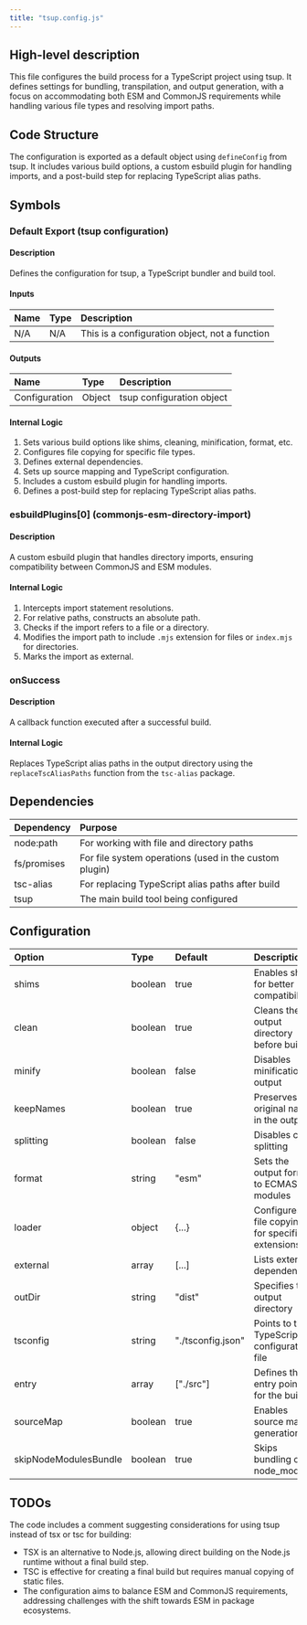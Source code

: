 ```yaml
---
title: "tsup.config.js"
---
```


## High-level description
This file configures the build process for a TypeScript project using tsup. It defines settings for bundling, transpilation, and output generation, with a focus on accommodating both ESM and CommonJS requirements while handling various file types and resolving import paths.

## Code Structure
The configuration is exported as a default object using `defineConfig` from tsup. It includes various build options, a custom esbuild plugin for handling imports, and a post-build step for replacing TypeScript alias paths.

## Symbols

### Default Export (tsup configuration)
#### Description
Defines the configuration for tsup, a TypeScript bundler and build tool.

#### Inputs
| Name | Type | Description |
|:-----|:-----|:------------|
| N/A | N/A | This is a configuration object, not a function |

#### Outputs
| Name | Type | Description |
|:-----|:-----|:------------|
| Configuration | Object | tsup configuration object |

#### Internal Logic
1. Sets various build options like shims, cleaning, minification, format, etc.
2. Configures file copying for specific file types.
3. Defines external dependencies.
4. Sets up source mapping and TypeScript configuration.
5. Includes a custom esbuild plugin for handling imports.
6. Defines a post-build step for replacing TypeScript alias paths.

### esbuildPlugins[0] (commonjs-esm-directory-import)
#### Description
A custom esbuild plugin that handles directory imports, ensuring compatibility between CommonJS and ESM modules.

#### Internal Logic
1. Intercepts import statement resolutions.
2. For relative paths, constructs an absolute path.
3. Checks if the import refers to a file or a directory.
4. Modifies the import path to include `.mjs` extension for files or `index.mjs` for directories.
5. Marks the import as external.

### onSuccess
#### Description
A callback function executed after a successful build.

#### Internal Logic
Replaces TypeScript alias paths in the output directory using the `replaceTscAliasPaths` function from the `tsc-alias` package.

## Dependencies
| Dependency | Purpose |
|:-----------|:--------|
| node:path | For working with file and directory paths |
| fs/promises | For file system operations (used in the custom plugin) |
| tsc-alias | For replacing TypeScript alias paths after build |
| tsup | The main build tool being configured |

## Configuration
| Option | Type | Default | Description |
|:-------|:-----|:--------|:------------|
| shims | boolean | true | Enables shims for better compatibility |
| clean | boolean | true | Cleans the output directory before build |
| minify | boolean | false | Disables minification of output |
| keepNames | boolean | true | Preserves original names in the output |
| splitting | boolean | false | Disables code splitting |
| format | string | "esm" | Sets the output format to ECMAScript modules |
| loader | object | {...} | Configures file copying for specific extensions |
| external | array | [...] | Lists external dependencies |
| outDir | string | "dist" | Specifies the output directory |
| tsconfig | string | "./tsconfig.json" | Points to the TypeScript configuration file |
| entry | array | ["./src"] | Defines the entry point(s) for the build |
| sourceMap | boolean | true | Enables source map generation |
| skipNodeModulesBundle | boolean | true | Skips bundling of node_modules |

## TODOs
The code includes a comment suggesting considerations for using tsup instead of tsx or tsc for building:
- TSX is an alternative to Node.js, allowing direct building on the Node.js runtime without a final build step.
- TSC is effective for creating a final build but requires manual copying of static files.
- The configuration aims to balance ESM and CommonJS requirements, addressing challenges with the shift towards ESM in package ecosystems.